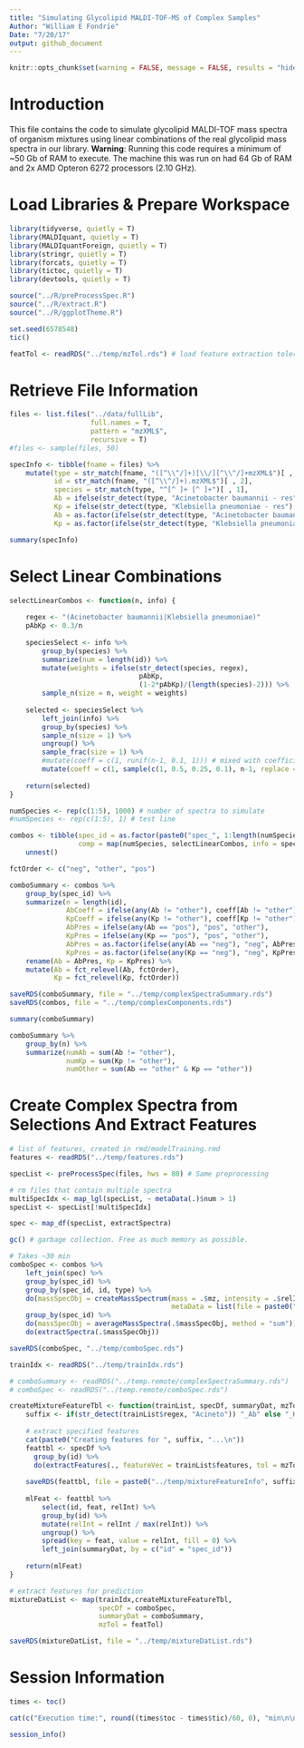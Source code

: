 ```yaml
---
title: "Simulating Glycolipid MALDI-TOF-MS of Complex Samples"
Author: "William E Fondrie"
Date: "7/20/17"
output: github_document
---
```


```r
knitr::opts_chunk$set(warning = FALSE, message = FALSE, results = "hide")
```

# Introduction 
This file contains the code to simulate glycolipid MALDI-TOF mass spectra of organism mixtures using linear combinations of the real glycolipid mass spectra in our library. **Warning**: Running this code requires a minimum of ~50 Gb of RAM to execute. The machine this was run on had 64 Gb of RAM and 2x AMD Opteron 6272 processors (2.10 GHz).  

# Load Libraries & Prepare Workspace
```r
library(tidyverse, quietly = T)
library(MALDIquant, quietly = T)
library(MALDIquantForeign, quietly = T)
library(stringr, quietly = T)
library(forcats, quietly = T)
library(tictoc, quietly = T)
library(devtools, quietly = T)

source("../R/preProcessSpec.R")
source("../R/extract.R")
source("../R/ggplotTheme.R")

set.seed(6578548)
tic()

featTol <- readRDS("../temp/mzTol.rds") # load feature extraction tolerance
```

# Retrieve File Information  
```r
files <- list.files("../data/fullLib", 
                    full.names = T, 
                    pattern = "mzXML$",
                    recursive = T)
#files <- sample(files, 50)

specInfo <- tibble(fname = files) %>%
    mutate(type = str_match(fname, "([^\\^/]+)[\\/][^\\^/]+mzXML$")[ , 2],
           id = str_match(fname, "([^\\^/]+).mzXML$")[ , 2],
           species = str_match(type, "^[^ ]+ [^ ]+")[ , 1],
           Ab = ifelse(str_detect(type, "Acinetobacter baumannii - res"), "pos", "other"),
           Kp = ifelse(str_detect(type, "Klebsiella pneumoniae - res"), "pos", "other"),
           Ab = as.factor(ifelse(str_detect(type, "Acinetobacter baumannii - sen"), "neg", Ab)),
           Kp = as.factor(ifelse(str_detect(type, "Klebsiella pneumoniae - sen"), "neg", Kp)))

summary(specInfo)

```

# Select Linear Combinations  
```r
selectLinearCombos <- function(n, info) {
    
    regex <- "(Acinetobacter baumannii|Klebsiella pneumoniae)"
    pAbKp <- 0.3/n
    
    speciesSelect <- info %>%
        group_by(species) %>%
        summarize(num = length(id)) %>%
        mutate(weights = ifelse(str_detect(species, regex), 
                                pAbKp, 
                                (1-2*pAbKp)/(length(species)-2))) %>%
        sample_n(size = n, weight = weights)
    
    selected <- speciesSelect %>%
        left_join(info) %>%
        group_by(species) %>%
        sample_n(size = 1) %>%
        ungroup() %>%
        sample_frac(size = 1) %>%
        #mutate(coeff = c(1, runif(n-1, 0.1, 1))) # mixed with coefficients [0.1, 1]
        mutate(coeff = c(1, sample(c(1, 0.5, 0.25, 0.1), n-1, replace = T)))
    
    return(selected)
}

numSpecies <- rep(c(1:5), 1000) # number of spectra to simulate
#numSpecies <- rep(c(1:5), 1) # test line

combos <- tibble(spec_id = as.factor(paste0("spec_", 1:length(numSpecies))),
                 comp = map(numSpecies, selectLinearCombos, info = specInfo)) %>%
    unnest()

fctOrder <- c("neg", "other", "pos")

comboSummary <- combos %>%
    group_by(spec_id) %>%
    summarize(n = length(id),
              AbCoeff = ifelse(any(Ab != "other"), coeff[Ab != "other"] / max(coeff), 0),
              KpCoeff = ifelse(any(Kp != "other"), coeff[Kp != "other"] / max(coeff), 0),
              AbPres = ifelse(any(Ab == "pos"), "pos", "other"),
              KpPres = ifelse(any(Kp == "pos"), "pos", "other"),
              AbPres = as.factor(ifelse(any(Ab == "neg"), "neg", AbPres)),
              KpPres = as.factor(ifelse(any(Kp == "neg"), "neg", KpPres))) %>%
    rename(Ab = AbPres, Kp = KpPres) %>%
    mutate(Ab = fct_relevel(Ab, fctOrder),
           Kp = fct_relevel(Kp, fctOrder))

saveRDS(comboSummary, file = "../temp/complexSpectraSummary.rds")
saveRDS(combos, file = "../temp/complexComponents.rds")

summary(comboSummary)

comboSummary %>%
    group_by(n) %>%
    summarize(numAb = sum(Ab != "other"),
              numKp = sum(Kp != "other"),
              numOther = sum(Ab == "other" & Kp == "other"))
```

# Create Complex Spectra from Selections And Extract Features  
```r
# list of features, created in rmd/modelTraining.rmd
features <- readRDS("../temp/features.rds")

specList <- preProcessSpec(files, hws = 80) # Same preprocessing

# rm files that contain multiple spectra
multiSpecIdx <- map_lgl(specList, ~ metaData(.)$num > 1)
specList <- specList[!multiSpecIdx]

spec <- map_df(specList, extractSpectra)

gc() # garbage collection. Free as much memory as possible.

# Takes ~30 min
comboSpec <- combos %>% 
    left_join(spec) %>%
    group_by(spec_id) %>%
    group_by(spec_id, id, type) %>%
    do(massSpecObj = createMassSpectrum(mass = .$mz, intensity = .$relInt, 
                                        metaData = list(file = paste0("/cmb/", .$spec_id[1], ".mzXML")))) %>%
    group_by(spec_id) %>%
    do(massSpecObj = averageMassSpectra(.$massSpecObj, method = "sum")) %>%
    do(extractSpectra(.$massSpecObj))

saveRDS(comboSpec, "../temp/comboSpec.rds")

trainIdx <- readRDS("../temp/trainIdx.rds")

# comboSummary <- readRDS("../temp.remote/complexSpectraSummary.rds")
# comboSpec <- readRDS("../temp.remote/comboSpec.rds")

createMixtureFeatureTbl <- function(trainList, specDf, summaryDat, mzTol) {
    suffix <- if(str_detect(trainList$regex, "Acineto")) "_Ab" else "_Kp"
    
    # extract specified features
    cat(paste0("Creating features for ", suffix, "...\n"))
    feattbl <- specDf %>%
      group_by(id) %>%
      do(extractFeatures(., featureVec = trainList$features, tol = mzTol))
    
    saveRDS(feattbl, file = paste0("../temp/mixtureFeatureInfo", suffix, ".rds"))
    
    mlFeat <- feattbl %>%
        select(id, feat, relInt) %>%
        group_by(id) %>%
        mutate(relInt = relInt / max(relInt)) %>%
        ungroup() %>%
        spread(key = feat, value = relInt, fill = 0) %>%
        left_join(summaryDat, by = c("id" = "spec_id")) 
    
    return(mlFeat)
}

# extract features for prediction
mixtureDatList <- map(trainIdx,createMixtureFeatureTbl, 
                      specDf = comboSpec,
                      summaryDat = comboSummary,
                      mzTol = featTol)

saveRDS(mixtureDatList, file = "../temp/mixtureDatList.rds")
```

# Session Information  
```r
times <- toc()

cat(c("Execution time:", round((times$toc - times$tic)/60, 0), "min\n\n"))

session_info()
```



